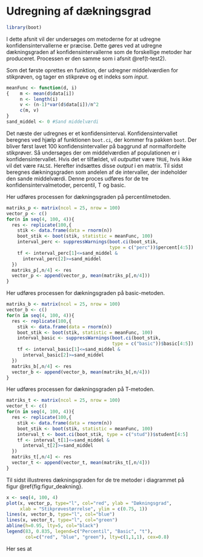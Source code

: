 # Udregning af dækningsgrad

```r
library(boot)
```

I dette afsnit vil der undersøges om metoderne for at udregne konfidensintervallerne er præcise. Dette gøres ved at udregne dækningsgraden af konfidensintervallerne som de forskellige metoder har produceret. Processen er den samme som i afsnit \@ref(t-test2). 

Som det første oprettes en funktion, der udregner middelværdien for stikprøven, og tager en stikprøve og et indeks som _input_.

```r
meanFunc <- function(d, i) 
{    m <- mean(d$data[i])
     n <- length(i)
     v <- (n-1)*var(d$data[i])/n^2
     c(m, v)
}
sand_middel <- 0 #Sand middelværdi
```

Det næste der udregnes er et konfidensinterval. Konfidensintervallet beregnes ved hjælp af funktionen ```boot.ci```, der kommer fra pakken ```boot```. Der bliver først lavet 100 konfidensintervaller på baggrund af normalfordelte stikprøver. Så undersøges der om middelværdien af populationen er i konfidensintervallet. Hvis det er tilfældet, vil _outputtet_ være ```TRUE```, hvis ikke vil det være ```FALSE```. Herefter indsættes disse _output_ i en matrix. Til sidst beregnes dækningsgraden som andelen af de intervaller, der indeholder den sande middelværdi. Denne proces udføres for de tre konfidensintervalmetoder, percentil, T og basic.

Her udføres processen for dækningsgraden på percentilmetoden.
```r
matriks_p <- matrix(ncol = 25, nrow = 100)
vector_p <- c()
for(n in seq(4, 100, 4)){
  res <- replicate(100,{
    stik <- data.frame(data = rnorm(n))
    boot_stik <- boot(stik, statistic = meanFunc, 100)
    interval_perc <- suppressWarnings(boot.ci(boot_stik,
                                      type = c("perc"))$percent[4:5])
    tf <- interval_perc[1]<=sand_middel &
      interval_perc[2]>=sand_middel
  })
  matriks_p[,n/4] <- res
  vector_p <- append(vector_p, mean(matriks_p[,n/4]))
}
```

Her udføres processen for dækningsgraden på basic-metoden.
```r
matriks_b <- matrix(ncol = 25, nrow = 100)
vector_b <- c()
for(n in seq(4, 100, 4)){
  res <- replicate(100,{
    stik <- data.frame(data = rnorm(n))
    boot_stik <- boot(stik, statistic = meanFunc, 100)
    interval_basic <- suppressWarnings(boot.ci(boot_stik,
                                       type = c("basic"))$basic[4:5])
    tf <- interval_basic[1]<=sand_middel &
      interval_basic[2]>=sand_middel
  })
  matriks_b[,n/4] <- res
  vector_b <- append(vector_b, mean(matriks_b[,n/4]))
}
```

Her udføres processen for dækningsgraden på T-metoden.

```r
matriks_t <- matrix(ncol = 25, nrow = 100)
vector_t <- c()
for(n in seq(4, 100, 4)){
  res <- replicate(100,{
    stik <- data.frame(data = rnorm(n))
    boot_stik <- boot(stik, statistic = meanFunc, 100)
    interval_t <- boot.ci(boot_stik, type = c("stud"))$student[4:5]
    tf <- interval_t[1]<=sand_middel &
      interval_t[2]>=sand_middel
  })
  matriks_t[,n/4] <- res
  vector_t <- append(vector_t, mean(matriks_t[,n/4]))
}
```


Til sidst illustreres dækningsgraden for de tre metoder i diagrammet på figur \@ref{fig:figur_deakning}. 

```r
x <- seq(4, 100, 4)
plot(x, vector_p, type="l", col="red", ylab = "Dækningsgrad",
     xlab = "Stikprøvestørrelse", ylim = c(0.75, 1))
lines(x, vector_b, type="l", col="blue")
lines(x, vector_t, type="l", col="green")
abline(h=0.95, lty=5, col="black")
legend(83, 0.835, legend=c("Percentil", "Basic", "t"),
       col=c("red", "blue", "green"), lty=c(1,1,1), cex=0.8)
```

Her ses at

